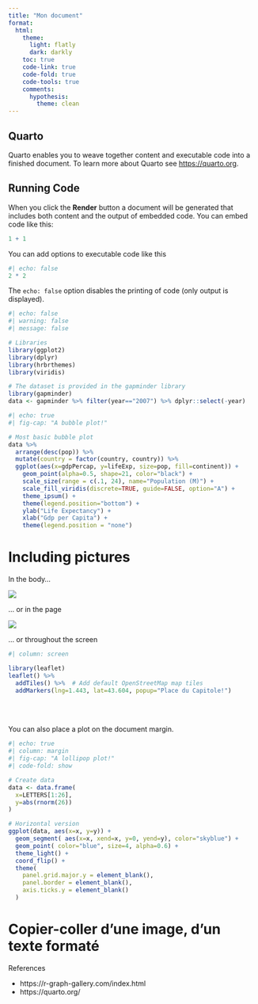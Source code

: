 ```yaml
---
title: "Mon document"
format: 
  html:
    theme: 
      light: flatly
      dark: darkly
    toc: true
    code-link: true
    code-fold: true
    code-tools: true
    comments:
      hypothesis:
        theme: clean
---
```


## Quarto

Quarto enables you to weave together content and executable code into a finished document. To learn more about Quarto see <https://quarto.org>.

## Running Code

When you click the **Render** button a document will be generated that includes both content and the output of embedded code. You can embed code like this:

```r
1 + 1
```

You can add options to executable code like this

```r
#| echo: false
2 * 2
```

The `echo: false` option disables the printing of code (only output is displayed).

```r
#| echo: false
#| warning: false
#| message: false

# Libraries
library(ggplot2)
library(dplyr)
library(hrbrthemes)
library(viridis)

# The dataset is provided in the gapminder library
library(gapminder)
data <- gapminder %>% filter(year=="2007") %>% dplyr::select(-year)
```

```r
#| echo: true
#| fig-cap: "A bubble plot!"

# Most basic bubble plot
data %>%
  arrange(desc(pop)) %>%
  mutate(country = factor(country, country)) %>%
  ggplot(aes(x=gdpPercap, y=lifeExp, size=pop, fill=continent)) +
    geom_point(alpha=0.5, shape=21, color="black") +
    scale_size(range = c(.1, 24), name="Population (M)") +
    scale_fill_viridis(discrete=TRUE, guide=FALSE, option="A") +
    theme_ipsum() +
    theme(legend.position="bottom") +
    ylab("Life Expectancy") +
    xlab("Gdp per Capita") +
    theme(legend.position = "none")
```


# Including pictures

In the body...

:::{.column-body-outset}
![](images/horst_penguins_telescope.png)
:::

... or in the page

:::{.column-page}
![](images/horst_quarto_penguins_thankyou.png)
:::

... or throughout the screen

```r
#| column: screen

library(leaflet)
leaflet() %>%
  addTiles() %>%  # Add default OpenStreetMap map tiles
  addMarkers(lng=1.443, lat=43.604, popup="Place du Capitole!")
```

\
\

You can also place a plot on the document margin.

```r
#| echo: true
#| column: margin
#| fig-cap: "A lollipop plot!"
#| code-fold: show

# Create data
data <- data.frame(
  x=LETTERS[1:26],
  y=abs(rnorm(26))
)

# Horizontal version
ggplot(data, aes(x=x, y=y)) +
  geom_segment( aes(x=x, xend=x, y=0, yend=y), color="skyblue") +
  geom_point( color="blue", size=4, alpha=0.6) +
  theme_light() +
  coord_flip() +
  theme(
    panel.grid.major.y = element_blank(),
    panel.border = element_blank(),
    axis.ticks.y = element_blank()
  )
```

# Copier-coller d'une image, d'un texte formaté



References

- https://r-graph-gallery.com/index.html
- https://quarto.org/